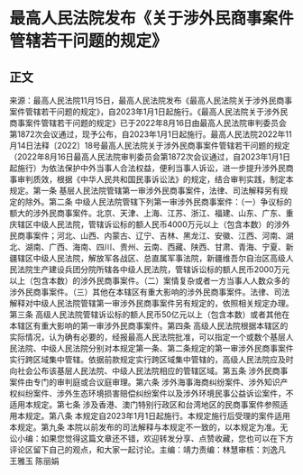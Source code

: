 # 最高人民法院发布《关于涉外民商事案件管辖若干问题的规定》
## 正文
来源：最高人民法院11月15日，最高人民法院发布《最高人民法院关于涉外民商事案件管辖若干问题的规定》，自2023年1月1日起施行。《最高人民法院关于涉外民商事案件管辖若干问题的规定》已于2022年8月16日由最高人民法院审判委员会第1872次会议通过，现予公布，自2023年1月1日起施行。最高人民法院2022年11月14日法释〔2022〕18号最高人民法院关于涉外民商事案件管辖若干问题的规定（2022年8月16日最高人民法院审判委员会第1872次会议通过，自2023年1月1日起施行）为依法保护中外当事人合法权益，便利当事人诉讼，进一步提升涉外民商事审判质效，根据《中华人民共和国民事诉讼法》的规定，结合审判实践，制定本规定。第一条  基层人民法院管辖第一审涉外民商事案件，法律、司法解释另有规定的除外。第二条  中级人民法院管辖下列第一审涉外民商事案件：（一）争议标的额大的涉外民商事案件。北京、天津、上海、江苏、浙江、福建、山东、广东、重庆辖区中级人民法院，管辖诉讼标的额人民币4000万元以上（包含本数）的涉外民商事案件；河北、山西、内蒙古、辽宁、吉林、黑龙江、安徽、江西、河南、湖北、湖南、广西、海南、四川、贵州、云南、西藏、陕西、甘肃、青海、宁夏、新疆辖区中级人民法院，解放军各战区、总直属军事法院，新疆维吾尔自治区高级人民法院生产建设兵团分院所辖各中级人民法院，管辖诉讼标的额人民币2000万元以上（包含本数）的涉外民商事案件。（二）案情复杂或者一方当事人人数众多的涉外民商事案件。（三）其他在本辖区有重大影响的涉外民商事案件。法律、司法解释对中级人民法院管辖第一审涉外民商事案件另有规定的，依照相关规定办理。第三条  高级人民法院管辖诉讼标的额人民币50亿元以上（包含本数）或者其他在本辖区有重大影响的第一审涉外民商事案件。第四条  高级人民法院根据本辖区的实际情况，认为确有必要的，经报最高人民法院批准，可以指定一个或数个基层人民法院、中级人民法院分别对本规定第一条、第二条规定的第一审涉外民商事案件实行跨区域集中管辖。依据前款规定实行跨区域集中管辖的，高级人民法院应及时向社会公布该基层人民法院、中级人民法院相应的管辖区域。第五条  涉外民商事案件由专门的审判庭或合议庭审理。第六条  涉外海事海商纠纷案件、涉外知识产权纠纷案件、涉外生态环境损害赔偿纠纷案件以及涉外环境民事公益诉讼案件，不适用本规定。第七条  涉及香港、澳门特别行政区和台湾地区的民商事案件参照适用本规定。第八条  本规定自2023年1月1日起施行。本规定施行后受理的案件适用本规定。第九条  本院以前发布的司法解释与本规定不一致的，以本规定为准。无讼小编：如果您觉得这篇文章还不错，欢迎转发分享、点赞收藏，您也可以在下方评论区留下自己的观点，和大家一起讨论。主编：靖力责编：林慧审核：刘逸凡 王雅玉 陈丽娟 